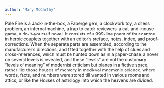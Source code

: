 ```yaml
---
author: "Mary McCarthy"
---
```


Pale Fire is a Jack-in-the-box, a Faberge gem, a clockwork toy, a chess problem, an infernal machine, a trap to catch reviewers, a cat-and-mouse game, a do-it-yourself novel. It consists of a 999-line poem of four cantos in heroic couplets together with an editor’s preface, notes, index, and proof-corrections. When the separate parts are assembled, according to the manufacturer’s directions, and fitted together with the help of clues and cross-references, which must be hunted down as in a paper-chase, a novel on several levels is revealed, and these “levels” are not the customary “levels of meaning” of modernist criticism but planes in a fictive space, rather like those houses of memory in medieval mnemonic science, where words, facts, and numbers were stored till wanted in various rooms and attics, or like the Houses of astrology into which the heavens are divided.


